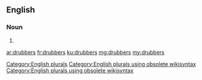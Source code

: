 ==English==

===Noun===
{{head|en}}

# {{plural of|drubber}}

[[Category:English plurals]][[Category:English plurals using obsolete wikisyntax]][[Category:English plurals using obsolete wikisyntax]]

[[ar:drubbers]]
[[fr:drubbers]]
[[ku:drubbers]]
[[mg:drubbers]]
[[my:drubbers]]